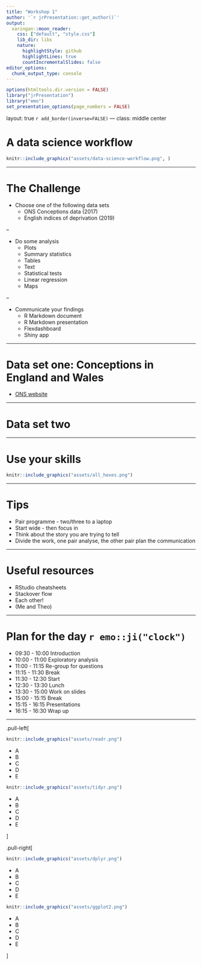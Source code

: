 ```yaml
---
title: "Workshop 1"
author: '`r jrPresentation::get_author()`'
output:
  xaringan::moon_reader:
    css: ["default", "style.css"]
    lib_dir: libs
    nature:
      highlightStyle: github
      highlightLines: true
      countIncrementalSlides: false
editor_options: 
  chunk_output_type: console
---
```


```r
options(htmltools.dir.version = FALSE)
library("jrPresentation")
library("emo")
set_presentation_options(page_numbers = FALSE)
```


layout: true
`r add_border(inverse=FALSE)`
---
class: middle center

# A data science workflow

```r
knitr::include_graphics("assets/data-science-workflow.png", )
```

---

# The Challenge

* Choose one of the following data sets
    * ONS Conceptions data (2017)
    * English indices of deprivation (2019)

--

* Do some analysis
    * Plots
    * Summary statistics
    * Tables
    * Text
    * Statistical tests
    * Linear regression
    * Maps

--

* Communicate your findings
    * R Markdown document
    * R Markdown presentation
    * Flexdashboard
    * Shiny app

---

# Data set one: Conceptions in England and Wales

* [ONS website](https://www.ons.gov.uk/peoplepopulationandcommunity/birthsdeathsandmarriages/conceptionandfertilityrates/datasets/conceptionstatisticsenglandandwalesreferencetables)



---

# Data set two

---


# Use your skills

```r
knitr::include_graphics("assets/all_hexes.png")
```

---

# Tips

* Pair programme - two/three to a laptop
* Start wide - then focus in
* Think about the story you are trying to tell
* Divide the work, one pair analyse, the other pair plan the communication

---

# Useful resources

* RStudio cheatsheets
* Stackover flow
* Each other!
* (Me and Theo)

---

# Plan for the day `r emo::ji("clock")`

* 09:30 - 10:00 Introduction
* 10:00 - 11:00 Exploratory analysis
* 11:00 - 11:15 Re-group for questions
* 11:15 - 11:30 Break
* 11:30 - 12:30 Start 
* 12:30 - 13:30 Lunch
* 13:30 - 15:00 Work on slides
* 15:00 - 15:15 Break
* 15:15 - 16:15 Presentations
* 16:15 - 16:30 Wrap up

---


.pull-left[

```r
knitr::include_graphics("assets/readr.png")
```

* A
* B
* C
* D
* E


```r
knitr::include_graphics("assets/tidyr.png")
```

* A
* B
* C
* D
* E


]

.pull-right[


```r
knitr::include_graphics("assets/dplyr.png")
```


* A
* B
* C
* D
* E


```r
knitr::include_graphics("assets/ggplot2.png")
```


* A
* B
* C
* D
* E


]

